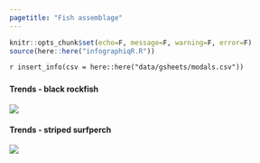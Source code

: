 ```yaml
---
pagetitle: "Fish assemblage"
---
```


```r
knitr::opts_chunk$set(echo=F, message=F, warning=F, error=F)
source(here::here("infographiqR.R"))
```

`r insert_info(csv = here::here("data/gsheets/modals.csv"))`


### {.tabset}

#### Trends - black rockfish

![](figures/Appendix S.LR.13.19 - Density of red urchins in kelp forest 2015-2019.jpg)

#### Trends - striped surfperch

![](figures/Appendix S.LR.13.21 - Abundance of striped surfperch in kelp forest 2015-2019.jpg)
